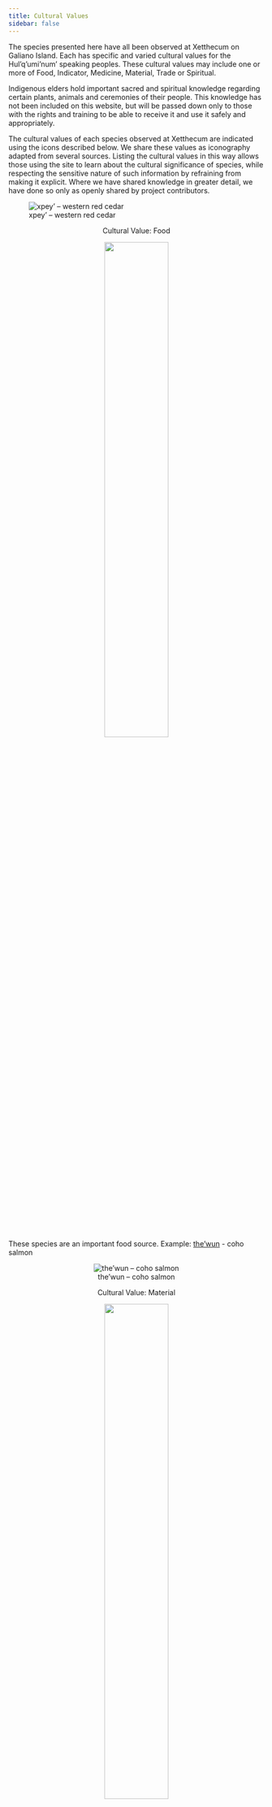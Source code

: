 ```yaml
---
title: Cultural Values
sidebar: false
---
```


:::{.blurb-container}
:::{.blurb-half-column}

The species presented here have all been observed at Xetthecum on Galiano Island. Each has specific and varied cultural values for the Hul’q’umi’num’ speaking peoples. These cultural values may include one or more of Food, Indicator, Medicine, Material, Trade or Spiritual.

Indigenous elders hold important sacred and spiritual knowledge regarding certain plants, animals and ceremonies of their people. This knowledge has not been included on this website, but will be passed down only to those with the rights and training to be able to receive it and use it safely and appropriately.

The cultural values of each species observed at Xetthecum are indicated using the icons described below. We share these values as iconography adapted from several sources. Listing the cultural values in this way allows those using the site to learn about the cultural significance of species, while respecting the sensitive nature of such information by refraining from making it explicit. Where we have shared knowledge in greater detail, we have done so only as openly shared by project contributors.


:::
:::{.blurb-half-column}
![xpey’ – western red cedar](files/image 107.png)

:::
:::



::::{.values-cards}
:::{.values-card style="text-align: center"}

Cultural Value: Food

![](files/food.svg){width=50%}

:::{style="text-align: left"}
These species are an important food source.
Example: [the'wun](/taxa/oncorhynchus_kisutch/) - coho salmon
:::

![the’wun – coho salmon](https://inaturalist-open-data.s3.amazonaws.com/photos/5139610/medium.jpg){.values-card-image-85}

:::

:::{.values-card style="text-align: center"}

Cultural Value: Material

![](files/material.svg){width=50%}

:::{style="text-align: left"}
These species are used in the manufacture of items, the capture or harvesting of other species, or used as something other than as food or medicine.
Example: [xpey’](/taxa/thuja_plicata) – western red cedar was used to build canoes; an 800 year old cedar could be used to make four canoes.
:::

![xpey’ – western red cedar](https://inaturalist-open-data.s3.amazonaws.com/photos/7846522/medium.jpeg)

:::

:::{.values-card style="text-align: center"}

Cultural Value: Indicator

![](files/indicator.svg){width=50%}

:::{style="text-align: left"}
The presence of these species indicates something, whether it be the presence of other species, a forecast (e.g. weather) or an event of spiritual significance.
Example: the ripening of [lila’](/taxa/rubus_spectabilis) – salmonberries indicates the return of Swainson’s Thrush in spring.
:::

![lila’ – salmonberry](https://inaturalist-open-data.s3.amazonaws.com/photos/313742389/medium.jpg)

:::

:::{.values-card style="text-align: center"}

Cultural Value: Trade

![](files/trade.svg){width=50%}

:::{style="text-align: left"}
These species were traded for other items.
Example: [skw’lhey](/taxa/leukoma_staminea/) – little neck clams (and other types of clams) were used to trade for other items.
:::

![skw’lhey – little neck clam](https://inaturalist-open-data.s3.amazonaws.com/photos/6532782/medium.jpg)

:::

:::{.values-card style="text-align: center"}

Cultural Value: Medicine

![](files/medicinal.svg){width=50%}

These species or portions of them are used as medicine.
Example: q’ey’xulhp – cascara

![q’ey’xulhp – cascara](https://inaturalist-open-data.s3.amazonaws.com/photos/433161781/medium.jpeg)

:::

:::{.values-card style="text-align: center"}

Cultural Value: Spiritual

![](files/food.svg){width=50%}

:::{style="text-align: left"}
These species are a part of spiritual ceremony or hold spiritual meaning and significance.
Example: [yuxwule’](/taxa/haliaeetus_leucocephalus) – bald eagle
:::

![yuxwule’ – bald eagle](https://inaturalist-open-data.s3.amazonaws.com/photos/28935620/medium.jpg)

:::

:::
